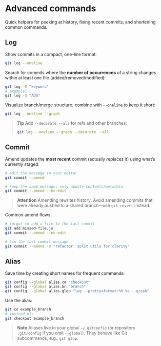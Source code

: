 # Advanced commands

Quick helpers for peeking at history, fixing recent commits, and shortening common commands.

## Log

Show commits in a compact, one-line format:

~~~bash
git log --oneline
~~~

Search for commits where the **number of occurrences** of a string changes within at least one file (added/removed/modified):

~~~bash
git log -S "keyword"
# example:
git log -S "Add"
~~~

Visualize branch/merge structure; combine with `--oneline` to keep it short:

~~~bash
git log --oneline --graph
~~~

> **Tip**
> Add `--decorate --all` for refs and other branches:
> ~~~bash
> git log --oneline --graph --decorate --all
> ~~~

## Commit

Amend updates the **most recent** commit (actually replaces it) using what’s currently staged:

~~~bash
# edit the message in your editor
git commit --amend

# keep the same message; only update contents/metadata
git commit --amend --no-edit
~~~

> **Attention**
> Amending rewrites history. Avoid amending commits that were already pushed to a shared branch—use `git revert` instead.

Common amend flows:

~~~bash
# forgot to add a file to the last commit
git add missed-file.js
git commit --amend --no-edit

# fix the last commit message
git commit --amend -m "refactor: split utils for clarity"
~~~

## Alias

Save time by creating short names for frequent commands:

~~~bash
git config --global alias.co "checkout"
git config --global alias.br "branch"
git config --global alias.glop "log --pretty=format:%h %s --graph"
~~~

Use the alias:

~~~bash
git co example_branch
# instead of:
git checkout example_branch
~~~

> **Note**
> Aliases live in your global `~/.gitconfig` (or repository `.git/config` if you omit `--global`). They behave like Git subcommands, e.g., `git glop`.